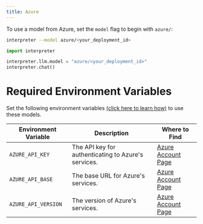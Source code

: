 ```yaml
---
title: Azure
---
```


To use a model from Azure, set the `model` flag to begin with `azure/`:

<CodeGroup>

```bash Terminal
interpreter --model azure/<your_deployment_id>
```

```python Python
import interpreter

interpreter.llm.model = "azure/<your_deployment_id>"
interpreter.chat()
```

</CodeGroup>

# Required Environment Variables

Set the following environment variables [(click here to learn how)](https://learn.microsoft.com/en-us/azure/ai-services/openai/quickstart) to use these models.

| Environment Variable  | Description  | Where to Find  |
| --------------------- | ------------ | -------------- |
| `AZURE_API_KEY`       | The API key for authenticating to Azure's services. | [Azure Account Page](https://portal.azure.com/#blade/Microsoft_AAD_IAM/ActiveDirectoryMenuBlade/RegisteredApps) |
| `AZURE_API_BASE`      | The base URL for Azure's services. | [Azure Account Page](https://portal.azure.com/#blade/Microsoft_AAD_IAM/ActiveDirectoryMenuBlade/RegisteredApps) |
| `AZURE_API_VERSION`   | The version of Azure's services. | [Azure Account Page](https://portal.azure.com/#blade/Microsoft_AAD_IAM/ActiveDirectoryMenuBlade/RegisteredApps) |